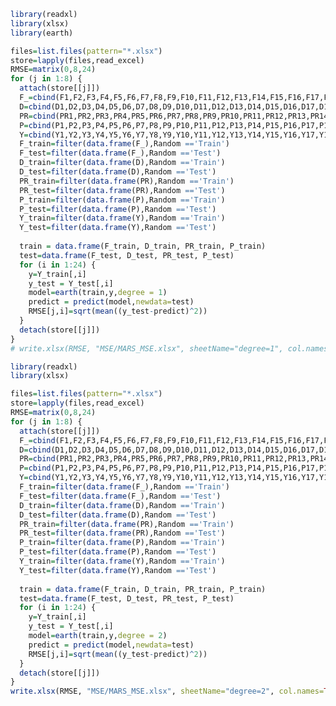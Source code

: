```{r}
library(readxl)
library(xlsx)
library(earth)

files=list.files(pattern="*.xlsx")
store=lapply(files,read_excel) 
RMSE=matrix(0,8,24)
for (j in 1:8) {
  attach(store[[j]])
  F_=cbind(F1,F2,F3,F4,F5,F6,F7,F8,F9,F10,F11,F12,F13,F14,F15,F16,F17,F18,F19,F20,F21,F22,F23,F24)
  D=cbind(D1,D2,D3,D4,D5,D6,D7,D8,D9,D10,D11,D12,D13,D14,D15,D16,D17,D18,D19,D20,D21,D22,D23,D24)
  PR=cbind(PR1,PR2,PR3,PR4,PR5,PR6,PR7,PR8,PR9,PR10,PR11,PR12,PR13,PR14,PR15,PR16,PR17,PR18,PR19,PR20,PR21,PR22,PR23,PR24)
  P=cbind(P1,P2,P3,P4,P5,P6,P7,P8,P9,P10,P11,P12,P13,P14,P15,P16,P17,P18,P19,P20,P21,P22,P23,P24)
  Y=cbind(Y1,Y2,Y3,Y4,Y5,Y6,Y7,Y8,Y9,Y10,Y11,Y12,Y13,Y14,Y15,Y16,Y17,Y18,Y19,Y20,Y21,Y22,Y23,Y24)
  F_train=filter(data.frame(F_),Random =='Train')
  F_test=filter(data.frame(F_),Random =='Test')
  D_train=filter(data.frame(D),Random =='Train')
  D_test=filter(data.frame(D),Random =='Test')
  PR_train=filter(data.frame(PR),Random =='Train')
  PR_test=filter(data.frame(PR),Random =='Test')
  P_train=filter(data.frame(P),Random =='Train')
  P_test=filter(data.frame(P),Random =='Test')
  Y_train=filter(data.frame(Y),Random =='Train')
  Y_test=filter(data.frame(Y),Random =='Test')
  
  train = data.frame(F_train, D_train, PR_train, P_train)
  test=data.frame(F_test, D_test, PR_test, P_test)
  for (i in 1:24) {
    y=Y_train[,i]
    y_test = Y_test[,i]
    model=earth(train,y,degree = 1)
    predict = predict(model,newdata=test)
    RMSE[j,i]=sqrt(mean((y_test-predict)^2))
  }
  detach(store[[j]])
}
# write.xlsx(RMSE, "MSE/MARS_MSE.xlsx", sheetName="degree=1", col.names=TRUE, row.names=TRUE, append=TRUE)
```
```{r}
library(readxl)
library(xlsx)

files=list.files(pattern="*.xlsx")
store=lapply(files,read_excel) 
RMSE=matrix(0,8,24)
for (j in 1:8) {
  attach(store[[j]])
  F_=cbind(F1,F2,F3,F4,F5,F6,F7,F8,F9,F10,F11,F12,F13,F14,F15,F16,F17,F18,F19,F20,F21,F22,F23,F24)
  D=cbind(D1,D2,D3,D4,D5,D6,D7,D8,D9,D10,D11,D12,D13,D14,D15,D16,D17,D18,D19,D20,D21,D22,D23,D24)
  PR=cbind(PR1,PR2,PR3,PR4,PR5,PR6,PR7,PR8,PR9,PR10,PR11,PR12,PR13,PR14,PR15,PR16,PR17,PR18,PR19,PR20,PR21,PR22,PR23,PR24)
  P=cbind(P1,P2,P3,P4,P5,P6,P7,P8,P9,P10,P11,P12,P13,P14,P15,P16,P17,P18,P19,P20,P21,P22,P23,P24)
  Y=cbind(Y1,Y2,Y3,Y4,Y5,Y6,Y7,Y8,Y9,Y10,Y11,Y12,Y13,Y14,Y15,Y16,Y17,Y18,Y19,Y20,Y21,Y22,Y23,Y24)
  F_train=filter(data.frame(F_),Random =='Train')
  F_test=filter(data.frame(F_),Random =='Test')
  D_train=filter(data.frame(D),Random =='Train')
  D_test=filter(data.frame(D),Random =='Test')
  PR_train=filter(data.frame(PR),Random =='Train')
  PR_test=filter(data.frame(PR),Random =='Test')
  P_train=filter(data.frame(P),Random =='Train')
  P_test=filter(data.frame(P),Random =='Test')
  Y_train=filter(data.frame(Y),Random =='Train')
  Y_test=filter(data.frame(Y),Random =='Test')
  
  train = data.frame(F_train, D_train, PR_train, P_train)
  test=data.frame(F_test, D_test, PR_test, P_test)
  for (i in 1:24) {
    y=Y_train[,i]
    y_test = Y_test[,i]
    model=earth(train,y,degree = 2)
    predict = predict(model,newdata=test)
    RMSE[j,i]=sqrt(mean((y_test-predict)^2))
  }
  detach(store[[j]])
}
write.xlsx(RMSE, "MSE/MARS_MSE.xlsx", sheetName="degree=2", col.names=TRUE, row.names=TRUE, append=TRUE)
```

